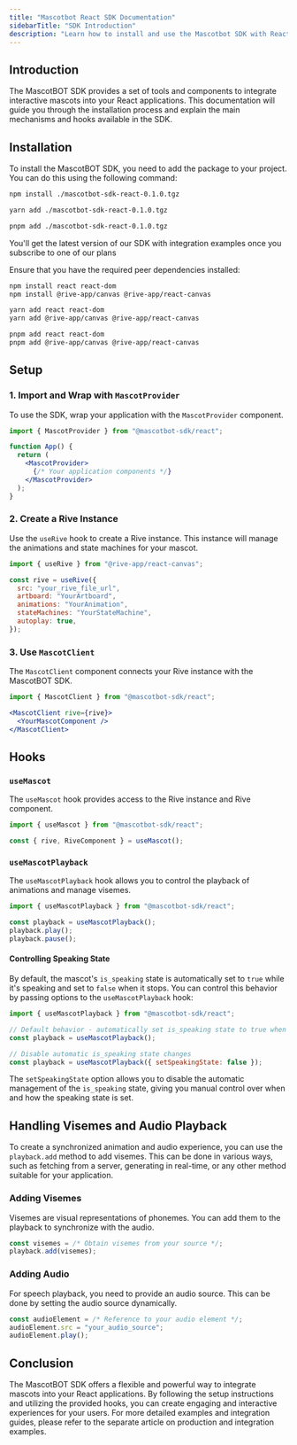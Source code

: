 ```yaml
---
title: "Mascotbot React SDK Documentation"
sidebarTitle: "SDK Introduction"
description: "Learn how to install and use the Mascotbot SDK with React."
---
```


## Introduction

The MascotBOT SDK provides a set of tools and components to integrate interactive mascots into your React applications. This documentation will guide you through the installation process and explain the main mechanisms and hooks available in the SDK.

## Installation

To install the MascotBOT SDK, you need to add the package to your project. You can do this using the following command:

<CodeGroup>

```bash npm
npm install ./mascotbot-sdk-react-0.1.0.tgz
```

```bash yarn
yarn add ./mascotbot-sdk-react-0.1.0.tgz
```

```bash pnpm
pnpm add ./mascotbot-sdk-react-0.1.0.tgz
```

</CodeGroup>

<Note>You'll get the latest version of our SDK with integration examples once you subscribe to one of our plans</Note>

Ensure that you have the required peer dependencies installed:

<CodeGroup>

```bash npm
npm install react react-dom
npm install @rive-app/canvas @rive-app/react-canvas
```

```bash yarn
yarn add react react-dom
yarn add @rive-app/canvas @rive-app/react-canvas
```

```bash pnpm
pnpm add react react-dom
pnpm add @rive-app/canvas @rive-app/react-canvas
```

</CodeGroup>

## Setup

### 1. Import and Wrap with `MascotProvider`

To use the SDK, wrap your application with the `MascotProvider` component.

```jsx
import { MascotProvider } from "@mascotbot-sdk/react";

function App() {
  return (
    <MascotProvider>
      {/* Your application components */}
    </MascotProvider>
  );
}
```

### 2. Create a Rive Instance

Use the `useRive` hook to create a Rive instance. This instance will manage the animations and state machines for your mascot.

```jsx
import { useRive } from "@rive-app/react-canvas";

const rive = useRive({
  src: "your_rive_file_url",
  artboard: "YourArtboard",
  animations: "YourAnimation",
  stateMachines: "YourStateMachine",
  autoplay: true,
});
```

### 3. Use `MascotClient`

The `MascotClient` component connects your Rive instance with the MascotBOT SDK.

```jsx
import { MascotClient } from "@mascotbot-sdk/react";

<MascotClient rive={rive}>
  <YourMascotComponent />
</MascotClient>
```

## Hooks

### `useMascot`

The `useMascot` hook provides access to the Rive instance and Rive component.

```jsx
import { useMascot } from "@mascotbot-sdk/react";

const { rive, RiveComponent } = useMascot();
```

### `useMascotPlayback`

The `useMascotPlayback` hook allows you to control the playback of animations and manage visemes.

```jsx
import { useMascotPlayback } from "@mascotbot-sdk/react";

const playback = useMascotPlayback();
playback.play();
playback.pause();
```

#### Controlling Speaking State 

By default, the mascot's `is_speaking` state is automatically set to `true` while it's speaking and set to `false` when it stops. You can control this behavior by passing options to the `useMascotPlayback` hook:

```jsx
import { useMascotPlayback } from "@mascotbot-sdk/react";

// Default behavior - automatically set is_speaking state to true when speaking
const playback = useMascotPlayback();

// Disable automatic is_speaking state changes
const playback = useMascotPlayback({ setSpeakingState: false });
```

The `setSpeakingState` option allows you to disable the automatic management of the `is_speaking` state, giving you manual control over when and how the speaking state is set.

## Handling Visemes and Audio Playback

To create a synchronized animation and audio experience, you can use the `playback.add` method to add visemes. This can be done in various ways, such as fetching from a server, generating in real-time, or any other method suitable for your application.

### Adding Visemes

Visemes are visual representations of phonemes. You can add them to the playback to synchronize with the audio.

```jsx
const visemes = /* Obtain visemes from your source */;
playback.add(visemes);
```

### Adding Audio

For speech playback, you need to provide an audio source. This can be done by setting the audio source dynamically.

```jsx
const audioElement = /* Reference to your audio element */;
audioElement.src = "your_audio_source";
audioElement.play();
```

## Conclusion

The MascotBOT SDK offers a flexible and powerful way to integrate mascots into your React applications. By following the setup instructions and utilizing the provided hooks, you can create engaging and interactive experiences for your users. For more detailed examples and integration guides, please refer to the separate article on production and integration examples.